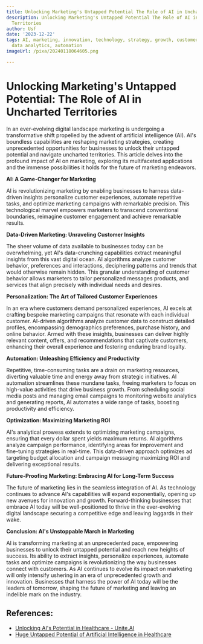 ```yaml
---
title: Unlocking Marketing's Untapped Potential The Role of AI in Uncharted Territories
description: Unlocking Marketing's Untapped Potential The Role of AI in Uncharted
  Territories
author: Usf
date: '2023-12-22'
tags: AI, marketing, innovation, technology, strategy, growth, customer engagement,
  data analytics, automation
imageUrl: /pixa/20240118064605.png

---
```

# Unlocking Marketing's Untapped Potential: The Role of AI  in Uncharted Territories

In an ever-evolving digital landscape marketing is undergoing a transformative shift propelled by the advent of artificial intelligence (AI). AI's boundless capabilities are reshaping marketing strategies, creating  unprecedented  opportunities for  businesses to unlock their untapped potential and navigate uncharted territories. This article delves  into the profound impact of  AI  on marketing, exploring its multifaceted applications and  the immense possibilities it holds for the future of marketing endeavors.

**AI: A Game-Changer for Marketing**

AI is revolutionizing marketing by enabling businesses to harness data-driven insights personalize customer experiences, automate repetitive  tasks, and optimize marketing campaigns with remarkable precision. This technological marvel empowers marketers to transcend conventional boundaries,  reimagine customer engagement and achieve remarkable results.

**Data-Driven Marketing: Unraveling Customer Insights**

The sheer volume of data available to businesses today can be overwhelming, yet AI's  data-crunching capabilities extract meaningful  insights  from this vast digital ocean. AI algorithms  analyze customer behavior, preferences and interactions, deciphering patterns and trends that would otherwise remain hidden. This  granular  understanding of customer behavior allows marketers to tailor personalized  messages products, and services that align precisely with  individual needs and desires.

**Personalization: The  Art of Tailored Customer Experiences**

In an era where customers demand personalized experiences,  AI excels at crafting bespoke marketing campaigns that resonate with  each individual  customer.  AI-driven  algorithms analyze customer  data to construct detailed profiles, encompassing  demographics preferences,  purchase history, and online behavior. Armed with these insights, businesses can deliver highly relevant content, offers, and  recommendations that captivate customers, enhancing their overall experience and fostering enduring brand loyalty.

**Automation: Unleashing Efficiency and Productivity**

Repetitive, time-consuming tasks are a drain on marketing  resources, diverting valuable time and energy away from strategic  initiatives. AI automation  streamlines these  mundane tasks, freeing marketers to focus on high-value activities that drive business growth. From  scheduling social media posts and managing email campaigns to monitoring website analytics and generating reports, AI automates a  wide range  of tasks, boosting productivity and efficiency.

**Optimization: Maximizing Marketing ROI**

AI's analytical prowess extends to optimizing marketing  campaigns, ensuring that every dollar  spent yields maximum returns. AI algorithms analyze campaign performance, identifying areas for improvement and fine-tuning strategies in real-time. This data-driven approach optimizes  ad targeting budget allocation and campaign messaging maximizing ROI and delivering exceptional results.

**Future-Proofing Marketing: Embracing AI for  Long-Term Success**

The future of marketing lies in the seamless integration of AI. As technology  continues to advance  AI's capabilities will expand exponentially, opening up new avenues for innovation and  growth. Forward-thinking businesses that embrace AI today  will be well-positioned to thrive  in the ever-evolving digital  landscape securing a competitive edge and leaving laggards in their wake.

**Conclusion: AI's Unstoppable  March  in Marketing**

AI is transforming marketing at an unprecedented pace, empowering businesses to unlock their untapped potential and reach new  heights  of success. Its ability to extract  insights, personalize experiences, automate tasks and optimize campaigns is revolutionizing the way businesses  connect with customers. As AI continues to evolve its impact on marketing will only intensify ushering in an era of unprecedented growth and innovation. Businesses that harness the  power of AI today will be the leaders of tomorrow, shaping the future of marketing and leaving an indelible mark on the industry.

## References:
- [Unlocking AI's Potential in Healthcare - Unite.AI](https://www.unite.ai/unlocking-ai-potential-in-healthcare/)
- [Huge Untapped Potential of Artificial Intelligence in Healthcare](https://www.entrepreneur.com/en-in/growth-strategies/huge-untapped-potential-of-artificial-intelligence-in/342233)
